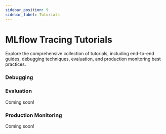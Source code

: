 ```yaml
---
sidebar_position: 9
sidebar_label: Tutorials
---
```




# MLflow Tracing Tutorials

Explore the comprehensive collection of tutorials, including end-to-end guides, debugging techniques, evaluation, and production monitoring best practices.


### Debugging

<CardGroup>
  <PageCard link="/tracing/notebooks/jupyter-trace-demo/" headerText="MLflow Trace UI in Jupyter Notebook Demo" text={["Learn how to seamlessly debug GenAI models using the power of MLflow Tracing integration with Jupyter Notebook."]} />
</CardGroup>


### Evaluation

Coming soon!

### Production Monitoring

Coming soon!
